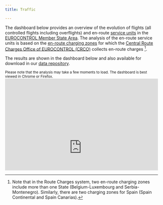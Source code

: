 ```yaml
---
title: Traffic

---
```


<style type="text/css">
  .img-responsive {
      margin: 0 auto;
      max-width: 75%
  }
  
  .resp-container {
      position: relative;
      overflow: hidden;
      padding-top: 60.0%;
  }
  
  .resp-iframe {
      position: absolute;
      top: 0;
      left: 0;
      width: 100%;
      height: 150%;
      border: 0;
  }
  </style>

The dashboard below provides an overview of the evolution of flights (all controlled flights including overflights) and en-route [service units](/acronym/su/) in the [EUROCONTROL Member State Area](/definition/eurocontrol-area/). The analysis of the en-route service units is based on the [en-route charging zones][ert_cz] for which the <a href="https://www.eurocontrol.int/crco" target="_blank">Central Route Charges Office of EUROCONTROL (CRCO)</a> collects en-route charges [^1].

The results are shown in the dashboard below and also available for download in our [data repository](/data/). 

<!-- removed State level for the time being
<div class="container">
<div class="row align-items-start">
<div class="col-sm-9">

<p style="color:#c00000">Dashboard is work in progress for update on 15 May 2020</p> 

</div>
<div class="col-sm-3">
<div class="card bg-light text-center border-0"><a href="https://www.eurocontrol.int/Economics/DailyTrafficVariation-States.html">
  <img class="card-img-top" src="/images/traff/traff_daily_db.png" alt="Daily traffic statistics">
  <div class="card-body"><small><p class="card-text">See also our daily traffic dashboard to monitor the COVID-19 impact!</p></small></div></a>
</div></div></div></div>
 -->

<small>Please note that the analysis may take a few moments to load. The dashboard is best viewed in Chrome or Firefox.</small>
<div class="resp-container">
<iframe class="resp-iframe" src="https://datastudio.google.com/embed/reporting/530431ad-7650-4dc3-9a73-9e64133134b6/page/F4Uw" frameborder="0" style="border:0" allowfullscreen></iframe>
</div>

[ert_cz]: https://ext.eurocontrol.int/lexicon/index.php/En-route_charging_zone "en-route charging zones"

[^1]: Note that in the Route Charges system, two en-route charging zones include more than one State (Belgium-Luxembourg and Serbia-Montenegro). Similarly, there are two charging zones for Spain (Spain Continental and Spain Canarias).